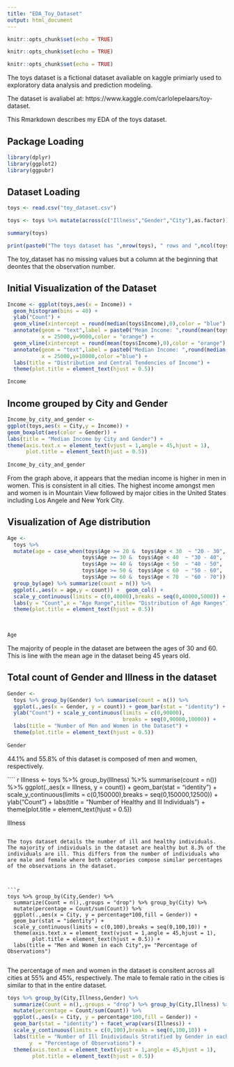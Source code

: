 ```yaml
---
title: "EDA_Toy_Dataset"
output: html_document
---
```


```r
knitr::opts_chunk$set(echo = TRUE)
```

```r
knitr::opts_chunk$set(echo = TRUE)
```

```r
knitr::opts_chunk$set(echo = TRUE)
```
The toys dataset is a fictional dataset avaliable on kaggle primiarly used to exploratory data analysis and prediction modeling. 

The dataset is avaliabel at: https://www.kaggle.com/carlolepelaars/toy-dataset.

This Rmarkdown describes my EDA of the toys dataset.

## Package Loading
```r
library(dplyr)
library(ggplot2)
library(ggpubr)
```

## Dataset Loading
```r
toys <- read.csv("toy_dataset.csv")

toys <- toys %>% mutate(across(c("Illness","Gender","City"),as.factor))

summary(toys)

print(paste0("The toys dataset has ",nrow(toys), " rows and ",ncol(toys)," columns."))
```

The toy_dataset has no missing values but a column at the beginning that deontes that the observation number. 


## Initial Visualization of the Dataset
```r

Income <- ggplot(toys,aes(x = Income)) + 
  geom_histogram(bins = 40) +
  ylab("Count") + 
  geom_vline(xintercept = round(median(toys$Income),0),color = "blue") +
  annotate(geom = "text",label = paste0("Mean Income: ",round(mean(toys$Income),0)),
           x = 25000,y=9000,color = "orange") +
  geom_vline(xintercept = round(mean(toys$Income),0),color = "orange") +
  annotate(geom = "text",label = paste0("Median Income: ",round(median(toys$Income),1)),
           x = 25000,y=10000,color ="blue") +
  labs(title = "Distribution and Central Tendencies of Income") +
  theme(plot.title = element_text(hjust = 0.5))

Income
```
## Income grouped by City and Gender
```r
Income_by_city_and_gender <- 
ggplot(toys,aes(x = City,y = Income)) + 
geom_boxplot(aes(color = Gender)) +
labs(title = "Median Income by City and Gender") +
theme(axis.text.x = element_text(vjust = 1,angle = 45,hjust = 1),
      plot.title = element_text(hjust = 0.5))
  
Income_by_city_and_gender

```

From the graph above, it appears that the median income is higher in men in women. This is consistent in all cities. The highest income amongst men and women is in Mountain View followed by major cities in the United States including Los Angele and New York City. 

## Visualization of Age distribution
```r
Age <- 
  toys %>% 
  mutate(age = case_when(toys$Age >= 20 &  toys$Age < 30  ~ "20 - 30",
                        toys$Age >= 30 &  toys$Age < 40  ~ "30 - 40",
                        toys$Age >= 40 &  toys$Age < 50  ~ "40 - 50",
                        toys$Age >= 50 &  toys$Age < 60  ~ "50 - 60",
                        toys$Age >= 60 &  toys$Age < 70  ~ "60 - 70")) %>% 
  group_by(age) %>% summarize(count = n()) %>%
  ggplot(.,aes(x = age,y = count)) +  geom_col() +
  scale_y_continuous(limits = c(0,40000),breaks = seq(0,40000,5000)) +
  labs(y = "Count",x = "Age Range",title= "Distribution of Age Ranges") +
  theme(plot.title = element_text(hjust = 0.5))
  
  

Age

```

The majority of people in the dataset are between the ages of 30 and 60. This is line with the mean age in the dataset being 45 years old. 

## Total count of Gender and Illness in the dataset
```r
Gender <- 
  toys %>% group_by(Gender) %>% summarise(count = n()) %>%
  ggplot(.,aes(x = Gender, y = count)) + geom_bar(stat = "identity") +
  ylab("Count") + scale_y_continuous(limits = c(0,90000),
                                     breaks = seq(0,90000,10000)) +
  labs(title = "Number of Men and Women in the Dataset") +
  theme(plot.title = element_text(hjust = 0.5))
  
Gender
```

44.1% and 55.8% of this dataset is composed of men and women, respectively. 

```` r
Illness <- 
    toys %>% group_by(Illness) %>% summarise(count = n()) %>%
    ggplot(.,aes(x = Illness, y = count)) + geom_bar(stat = "identity") +
    scale_y_continuous(limits = c(0,150000),breaks = seq(0,150000,12500)) + ylab("Count") +
  labs(title = "Number of Healthy and Ill Individuals") +
  theme(plot.title = element_text(hjust = 0.5))
  
Illness

```

The toys dataset details the number of ill and healthy individuals. The majority of individuals in the dataset are healthy but 8.3% of the individuals are ill. This differs from the number of individuals who are male and female where both categories compose similar percentages of the observations in the dataset. 



```r

toys %>% group_by(City,Gender) %>% 
  summarize(Count = n(),.groups = "drop") %>% group_by(City) %>%
  mutate(percentage = Count/sum(Count)) %>%
  ggplot(.,aes(x = City, y = percentage*100,fill = Gender)) + 
  geom_bar(stat = "identity") +
  scale_y_continuous(limits = c(0,100),breaks = seq(0,100,10)) +
  theme(axis.text.x = element_text(vjust = 1,angle = 45,hjust = 1),
        plot.title = element_text(hjust = 0.5)) +
  labs(title = "Men and Women in each City",y= "Percentage of Observations")


```

The percentage of men and women in the dataset is consitent across all cities at 55% and 45%, respectively. The male to female ratio in the cities is similar to that in the entire dataset. 

```r
toys %>% group_by(City,Illness,Gender) %>% 
  summarize(Count = n(),.groups = "drop") %>% group_by(City,Illness) %>%
  mutate(percentage = Count/sum(Count)) %>%
  ggplot(.,aes(x = City, y = percentage*100,fill = Gender)) + 
  geom_bar(stat = "identity") + facet_wrap(vars(Illness)) +
  scale_y_continuous(limits = c(0,100),breaks = seq(0,100,10)) +
  labs(title = "Number of Ill Inidividauls Stratified by Gender in each City",
       y  = "Percentage of Observations") +
  theme(axis.text.x = element_text(vjust = 1,angle = 45,hjust = 1),
        plot.title = element_text(hjust = 0.5))
```

